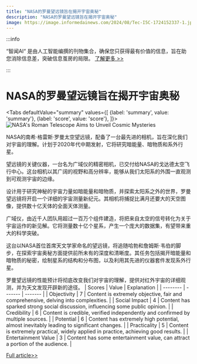 ```yaml
---
title: "NASA的罗曼望远镜旨在揭开宇宙奥秘"
description: "NASA的罗曼望远镜旨在揭开宇宙奥秘"
image: https://image.informedainews.com/2024/08/Tec-I5C-1724152337-1.jpg
---
```



:::info

“智闻AI“ 是由人工智能编撰的刊物集合，确保您只获得最有价值的信息，旨在助您消除信息差，突破信息茧房的局限。  [了解更多 >>](/)

:::

# NASA的罗曼望远镜旨在揭开宇宙奥秘


<Tabs
	defaultValue="summary"
	values={[
	{label: 'summary', value: 'summary'},
	{label: 'score', value: 'score'},
]}>
<TabItem value="summary">
<img
  src="https://image.informedainews.com/2024/08/Tec-I5C-1724152337-1.jpg"
  alt="NASA's Roman Telescope Aims to Unveil Cosmic Mysteries"
/>



NASA的南希·格雷斯·罗曼太空望远镜，配备了一台最先进的相机，旨在深化我们对宇宙的理解。计划于2020年代中期发射，它将研究暗能量、暗物质和系外行星。

望远镜的关键仪器，一台名为广域仪的精密相机，已交付给NASA的戈达德太空飞行中心。这台相机以其广阔的视野和高分辨率，能够从我们太阳系的外围一直观测到可观测宇宙的边缘。

设计用于研究神秘的宇宙力量如暗能量和暗物质，并探索太阳系之外的世界，罗曼望远镜将开启一个详细的宇宙测量新纪元。其相机将捕捉比满月还要大的天空图像，提供数十亿天体的全面天体测量。

广域仪，由近千人团队用超过一百万个组件建造，将把来自太空的信号转化为关于宇宙运作的新见解。它将测量数十亿个星系，产生一个庞大的数据集，有望带来重大的科学突破。

这台以NASA首位首席天文学家命名的望远镜，将追随哈勃和詹姆斯·韦伯的脚步，在探索宇宙奥秘方面提供前所未有的深度和清晰度。其任务包括揭开暗能量和暗物质的秘密，绘制星系的结构和分布图，以及利用其先进的仪器套件发现系外行星。

罗曼望远镜的性能预计将彻底改变我们对宇宙的理解，提供对红外宇宙的详细观测，并为天文发现开辟新的途径。
</TabItem>
<TabItem value="score">
	| Scores     | Value   | Explanation |
	| -------- | ------- | ------- |
	| Objectivity  | 7    | Content is extremely objective, fair and comprehensive, delving into complexities.    |
	| Social Impact | 4     | Content has sparked strong social discussion, influencing some public opinion.    |
	| Credibility    | 6    | Content is credible, verified independently and confirmed by multiple sources.    |
	| Potential    | 6    | Content has extremely high potential, almost inevitably leading to significant changes.    |
	| Practicality    | 5    | Content is extremely practical, widely applied in practice, achieving good results.    |
	| Entertainment Value    | 3    | Content has some entertainment value, can attract a portion of the audience.    |
</TabItem>
</Tabs>

[Full article>>](https://www.cnbeta.com.tw/articles/science/1442799.htm)
